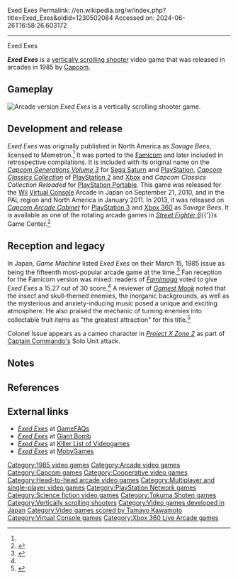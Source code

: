 Exed Exes
Permalink: //en.wikipedia.org/w/index.php?title=Exed_Exes&oldid=1230502084
Accessed on: 2024-06-26T16:58:26.603172



------
Exed Exes
{{Short description|1985 video game}}
{{Infobox video game
|title         = Exed Exes
|image         = Exed Exes arcade flyer.jpg
|developer     = [[Capcom]]
|publisher     = {{vgrelease|JP|Capcom|NA|Memetron}}
|designer      = [[Yoshiki Okamoto]]
|composer      = [[Tamayo Kawamoto]]
|platforms     = [[Arcade game|Arcade]], [[Family Computer]]
|released      = {{vgrelease|JP|February [[1985 in video gaming|1985]]<ref name="ATVGL:JaO1971-2005">{{cite book|last=Akagi|first=Masumi|url=https://archive.org/stream/ArcadeGameList1971-2005#page/n24/mode/1up|title=カプコン (Capcom); Capcom USA (Capcom Coin-Op); Memetron; S|work=アーケードTVゲームリスト 国内•海外編 (1971-2005)|edition=1st|publisher=[[:ja:アミューズメント通信社|Amusement News Agency]]|date=13 October 2006|pages=23, 112, 123, 163|isbn=978-4990251215|language=ja}}</ref>|NA|April 1985<ref name="ATVGL:JaO1971-2005"/>}}
|genre         = [[Shoot 'em up#Types|Vertically scrolling shooter]]
|modes         = [[Single-player video game|Single-player]], [[Cooperative video game|co-op]]
}}

'''''Exed Exes'''''{{efn|Also known as {{nihongo|'''''Super Floating Fortress Exed Exes'''''|超浮遊要塞エグゼドエグゼス|''Chō Fuyū Yōsai Eguzedo Eguzesu''||lead=yes}} in Japan and as '''''Savage Bees''''' in North America.}} is a [[vertically scrolling shooter]] video game that was released in arcades in 1985 by [[Capcom]].

== Gameplay ==
[[File:ARC Exed Exes (Chō Fuyū Yōsai Eguzedo Eguzesu; Savage Bees).png|thumb|left|Arcade version]]
{{Expand section|date=November 2020}}
''Exed Exes'' is a vertically scrolling shooter game.

== Development and release ==
{{Expand section|date=November 2020}}
''Exed Exes'' was originally published in North America as ''Savage Bees'', licensed to Memetron.<ref name="ATVGL:JaO1971-2005"/> It was ported to the [[Famicom]] and later included in retrospective compilations. It is included with its original name on the ''[[Capcom Generations|Capcom Generations Volume 3]]'' for [[Sega Saturn]] and [[PlayStation]], ''[[Capcom Classics Collection]]'' of [[PlayStation 2]] and [[Xbox (console)|Xbox]] and ''Capcom Classics Collection Reloaded'' for [[PlayStation Portable]]. This game was released for the [[Wii]] [[Virtual Console]] Arcade in Japan on September 21, 2010, and in the PAL region and North America in January 2011. In 2013, it was released on ''[[Capcom Arcade Cabinet]]'' for [[PlayStation 3]] and [[Xbox 360]] as ''Savage Bees''. It is available as one of the rotating arcade games in ''[[Street Fighter 6]]''{{'}}s Game Center.<ref>{{cite web |last1=Penwell |first1=Chris |title=All games available in Street Fighter 6 Game Center |url=https://www.destructoid.com/all-games-available-in-street-fighter-6-game-center/ |website=Destructoid |date=6 June 2023}}</ref>

== Reception and legacy ==
{{Video game reviews
|NLife     = (VC) {{Rating|4|10}}<ref name="NLifeVCee">{{cite web|last=van Duyn|first=Marcel|url=https://www.nintendolife.com/reviews/2011/01/exed_exes_virtual_console|title=Exed Exes Review (VC Arcade) - Extremely excruciating|work=[[Nintendo Life]]|publisher=Nlife Media|date=January 14, 2011|access-date=2020-11-26|archive-url=https://web.archive.org/web/20190217215000/https://www.nintendolife.com/reviews/2011/01/exed_exes_virtual_console|archive-date=2019-02-17|url-status=live}}</ref>
|rev1      = ''[[Tokuma Shoten#Magazines|Famimaga]]''
|rev1Score = (FC) 15.27/30<ref name="FCMfcEE">{{cite magazine|title=Famicom ROM Cassette All Catalog '91 全787本 5月10日号特別付録 - 超浮遊要塞エグゼドエグゼス|magazine=[[Tokuma Shoten#Magazines|Famimaga]]|volume=7|issue=9|publisher=[[Tokuma Shoten]]|date=10 May 1991|page=221|lang=ja}}</ref>
}}

In Japan, ''Game Machine'' listed ''Exed Exes'' on their March 15, 1985 issue as being the fifteenth most-popular arcade game at the time.<ref>{{cite magazine|title=Game Machine's Best Hit Games 25 - テーブル型TVゲーム機 (Table Videos)|magazine=[[:ja:ゲームマシン|Game Machine]]|issue=256|publisher=[[:ja:アミューズメント通信社|Amusement Press, Inc.]]|date=15 March 1985|page=21|lang=ja}}</ref> Fan reception for the Famicom version was mixed: readers of ''[[Tokuma Shoten#Magazines|Famimaga]]'' voted to give ''Exed Exes'' a 15.27 out of 30 score.<ref name="FCMfcEE"/> A reviewer of ''[[Gamest|Gamest Mook]]'' noted that the insect and skull-themed enemies, the inorganic backgrounds, as well as the mysterious and anxiety-inducing music posed a unique and exciting atmosphere. He also praised the mechanic of turning enemies into collectable fruit items as "the greatest attraction" for this title.<ref name="GM112ee">{{cite book|url=https://archive.org/stream/vol.-112-2#page/n76/mode/1up|title=ザ・ベストゲーム2 - アーケードビデオゲーム26年の歴史: ゲーメスト大賞11年史|work=[[Gamest|Gamest Mook]]|volume=5|edition=4th|publisher=[[Shinseisha]]|date=17 January 1998|page=75|language=ja|isbn=9784881994290}}</ref>

Colonel Issue appears as a cameo character in ''[[Project X Zone 2]]'' as part of [[Captain Commando|Captain Commando's]] Solo Unit attack.

== Notes ==
{{notelist}}

== References ==
{{reflist}}

== External links ==
{{Portal|1980s|Japan|Video games}}
* [https://gamefaqs.gamespot.com/arcade/568660-savage-bees ''Exed Exes''] at [[GameFAQs]]
* [https://www.giantbomb.com/exed-exes/3030-23343/ ''Exed Exes''] at [[Giant Bomb]]
* [https://www.arcade-museum.com/game_detail.php?game_id=7730 ''Exed Exes''] at [[Killer List of Videogames]]
* [https://www.mobygames.com/game/exed-exes ''Exed Exes''] at [[MobyGames]]

{{DEFAULTSORT:Exed Exes}}
[[Category:1985 video games]]
[[Category:Arcade video games]]
[[Category:Capcom games]]
[[Category:Cooperative video games]]
[[Category:Head-to-head arcade video games]]
[[Category:Multiplayer and single-player video games]]
[[Category:PlayStation Network games]]
[[Category:Science fiction video games]]
[[Category:Tokuma Shoten games]]
[[Category:Vertically scrolling shooters]]
[[Category:Video games developed in Japan]]
[[Category:Video games scored by Tamayo Kawamoto]]
[[Category:Virtual Console games]]
[[Category:Xbox 360 Live Arcade games]]